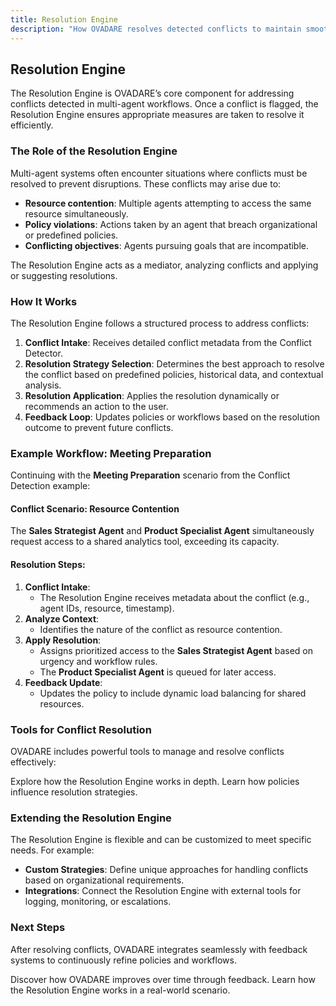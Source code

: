 ```yaml
---
title: Resolution Engine
description: "How OVADARE resolves detected conflicts to maintain smooth AI agent operations."
---
```


## Resolution Engine

The Resolution Engine is OVADARE’s core component for addressing conflicts detected in multi-agent workflows. Once a conflict is flagged, the Resolution Engine ensures appropriate measures are taken to resolve it efficiently.

### The Role of the Resolution Engine

Multi-agent systems often encounter situations where conflicts must be resolved to prevent disruptions. These conflicts may arise due to:

- **Resource contention**: Multiple agents attempting to access the same resource simultaneously.
- **Policy violations**: Actions taken by an agent that breach organizational or predefined policies.
- **Conflicting objectives**: Agents pursuing goals that are incompatible.

The Resolution Engine acts as a mediator, analyzing conflicts and applying or suggesting resolutions.

### How It Works

The Resolution Engine follows a structured process to address conflicts:

1. **Conflict Intake**: Receives detailed conflict metadata from the Conflict Detector.
2. **Resolution Strategy Selection**: Determines the best approach to resolve the conflict based on predefined policies, historical data, and contextual analysis.
3. **Resolution Application**: Applies the resolution dynamically or recommends an action to the user.
4. **Feedback Loop**: Updates policies or workflows based on the resolution outcome to prevent future conflicts.

### Example Workflow: Meeting Preparation

Continuing with the **Meeting Preparation** scenario from the Conflict Detection example:

#### Conflict Scenario: Resource Contention

The **Sales Strategist Agent** and **Product Specialist Agent** simultaneously request access to a shared analytics tool, exceeding its capacity.

#### Resolution Steps:

1. **Conflict Intake**:
   - The Resolution Engine receives metadata about the conflict (e.g., agent IDs, resource, timestamp).
2. **Analyze Context**:
   - Identifies the nature of the conflict as resource contention.
3. **Apply Resolution**:
   - Assigns prioritized access to the **Sales Strategist Agent** based on urgency and workflow rules.
   - The **Product Specialist Agent** is queued for later access.
4. **Feedback Update**:
   - Updates the policy to include dynamic load balancing for shared resources.

### Tools for Conflict Resolution

OVADARE includes powerful tools to manage and resolve conflicts effectively:

<CardGroup cols={2}>
  <Card title="Resolution Engine" icon="gavel" href="/tools/resolution-engine">
    Explore how the Resolution Engine works in depth.
  </Card>

  <Card title="Policy Manager" icon="cogs" href="/tools/policy-manager">
    Learn how policies influence resolution strategies.
  </Card>
</CardGroup>

### Extending the Resolution Engine

The Resolution Engine is flexible and can be customized to meet specific needs. For example:

- **Custom Strategies**: Define unique approaches for handling conflicts based on organizational requirements.
- **Integrations**: Connect the Resolution Engine with external tools for logging, monitoring, or escalations.

### Next Steps

After resolving conflicts, OVADARE integrates seamlessly with feedback systems to continuously refine policies and workflows.

<CardGroup cols={2}>
  <Card title="Feedback Loop" icon="sync-alt" href="/core-concepts/feedback">
    Discover how OVADARE improves over time through feedback.
  </Card>

  <Card title="Tutorials" icon="play" href="/tutorials/meeting-preparation-with-autogen">
    Learn how the Resolution Engine works in a real-world scenario.
  </Card>
</CardGroup>
